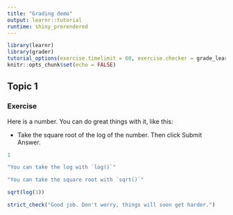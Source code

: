 ```yaml
---
title: "Grading demo"
output: learnr::tutorial
runtime: shiny_prerendered
---
```


```r
library(learnr)
library(grader)
tutorial_options(exercise.timelimit = 60, exercise.checker = grade_learnr)
knitr::opts_chunk$set(echo = FALSE)
```


## Topic 1

### Exercise 

Here is a number. You can do great things with it, like this:  

* Take the square root of the log of the number. Then click Submit Answer.

```r
1
```

```r
"You can take the log with `log()`"
```

```r
"You can take the square root with `sqrt()`"
```

```r
sqrt(log(1))
```

```r
strict_check("Good job. Don't worry, things will soon get harder.")
```